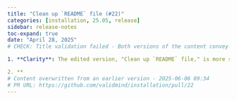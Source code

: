 ```yaml
---
title: "Clean up `README` file (#22)"
categories: [installation, 25.05, release]
sidebar: release-notes
toc-expand: true
date: "April 28, 2025"
# CHECK: Title validation failed - Both versions of the content convey the same idea, but the edited version is clearer and more specific. Here's a breakdown of the differences:

1. **Clarity**: The edited version, "Clean up `README` file," is more straightforward and uses standard language, making it immediately clear what the task involves. The original, "feat: Readme cleanup," uses a more technical or shorthand style that might be common in certain development environments but is less accessible to a general audience.

2. **
# Content overwritten from an earlier version - 2025-06-06 09:34
# PR URL: https://github.com/validmind/installation/pull/22
---
```


